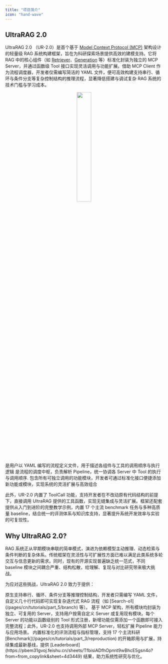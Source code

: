 ```yaml
---
title: "项目简介"
icon: "hand-wave"
---
```


## UltraRAG 2.0

UltraRAG 2.0 （UR-2.0）是首个基于 [Model Context Protocol (MCP)](https://modelcontextprotocol.io/overview) 架构设计的轻量级 RAG 系统构建框架，旨在为科研探索场景提供高效的建模支持。它将 RAG 中的核心组件（如 [Retriever](/pages/cn/tutorials/part_1/retriever)、[Generation](/pages/cn/tutorials/part_1/generation) 等）标准化封装为独立的 MCP Server，并通过函数级 Tool 接口实现灵活调用与功能扩展。借助 MCP Client 作为流程调度器，开发者仅需编写简洁的 YAML 文件，便可高效构建支持串行、循环与条件分支等复杂控制结构的推理流程，显著降低搭建与调试复杂 RAG 系统的技术门槛与学习成本。

<p align="center">
  <img src="/images/getting_started/intro.png" width="30%" />
</p>
<Columns cols={3}>

  <Card title="📑Pipeline">
    是用户以 YAML 编写的流程定义文件，用于描述各组件与工具的调用顺序与执行逻辑
  </Card>
  <Card title="🕹️Client">
    是流程的调度中枢，负责解析 Pipeline，统一协调各 Server 中 Tool 的执行与调用顺序.
  </Card>
  <Card title="🔧Server">
    包含所有可独立调用的功能模块，开发者可通过标准化接口便捷添加新功能或模块，实现系统的灵活扩展与高效组合
  </Card>
</Columns>

此外，UR-2.0 内置了 ToolCall 功能，支持开发者在不改动原有代码结构的前提下，直接调用 UltraRAG 提供的工具函数，实现无缝集成与灵活扩展。框架还配套提供从入门到进阶的完整教学示例，内置 17 个主流 benchmark 任务与多种高质量 baseline，结合统一的评测体系与知识库支持，显著提升系统开发效率与实验的可复现性。

## Why UltraRAG 2.0?

RAG 系统正从早期模块串联的简单模式，演进为依赖模型主动推理、动态检索与条件判断的复杂体系。传统框架在灵活性与可扩展性方面已难以满足此类系统多轮交互与信息更新的需求。同时，现有的开源实现普遍缺乏统一范式，不同 baseline 模块之间耦合严重、结构松散，给理解、复现与对比研究带来极大挑战。

为应对这些挑战，UltraRAG 2.0 致力于提供：

<Card title="🚀低代码构建复杂 Pipeline">
  原生支持串行、循环、条件分支等推理控制结构，开发者只需编写 YAML 文件，自定义几十行代码即可实现复杂迭代式 RAG 流程（如 [Search-o1](/pages/cn/tutorials/part_5/branch) 等）。
</Card>

<Card title="⚡ 快速复现与功能扩展">
  基于 MCP 架构，所有模块均封装为独立、可复用的 Server，支持用户按需自定义 Server 或复用现有模块。每个 Server 的功能以函数级别的 Tool 形式注册，新增功能仅需添加一个函数即可接入完整流程；此外，UR-2.0 也支持调用外部 MCP Server，轻松扩展 Pipeline 能力与应用场景。
</Card>

<Card title="📊 统一评测与对比">
  内置标准化的评测流程与指标管理，支持 17 个主流科研 [Benchmark](/pages/cn/tutorials/part_3/reproduction) 的开箱即用与扩展，持续集成最新基线，提供 [Leaderboard](https://pbem31gvoj.feishu.cn/sheets/TfbisiADfhOpnnt9wBhcE5gsn4o?from=from_copylink&sheet=4d3449) 结果，助力系统性研究与优化。
</Card>
